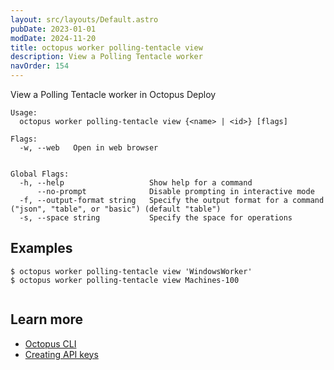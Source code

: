```yaml
---
layout: src/layouts/Default.astro
pubDate: 2023-01-01
modDate: 2024-11-20
title: octopus worker polling-tentacle view
description: View a Polling Tentacle worker
navOrder: 154
---
```


View a Polling Tentacle worker in Octopus Deploy

```
Usage:
  octopus worker polling-tentacle view {<name> | <id>} [flags]

Flags:
  -w, --web   Open in web browser


Global Flags:
  -h, --help                   Show help for a command
      --no-prompt              Disable prompting in interactive mode
  -f, --output-format string   Specify the output format for a command ("json", "table", or "basic") (default "table")
  -s, --space string           Specify the space for operations

```

## Examples

<SamplesInstance />

```
$ octopus worker polling-tentacle view 'WindowsWorker'
$ octopus worker polling-tentacle view Machines-100


```

## Learn more

- [Octopus CLI](/docs/octopus-rest-api/cli)
- [Creating API keys](/docs/octopus-rest-api/how-to-create-an-api-key)